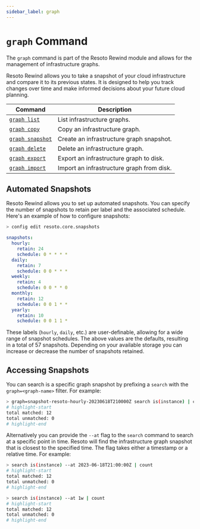 ```yaml
---
sidebar_label: graph
---
```


# `graph` Command

The `graph` command is part of the Resoto Rewind module and allows for the management of infrastructure graphs.

Resoto Rewind allows you to take a snapshot of your cloud infrastructure and compare it to its previous states. It is designed to help you track changes over time and make informed decisions about your future cloud planning.

| Command                            | Description                               |
| ---------------------------------- | ----------------------------------------- |
| [`graph list`](./list.mdx)         | List infrastructure graphs.               |
| [`graph copy`](./copy.mdx)         | Copy an infrastructure graph.             |
| [`graph snapshot`](./snapshot.mdx) | Create an infrastructure graph snapshot.  |
| [`graph delete`](./delete.mdx)     | Delete an infrastructure graph.           |
| [`graph export`](./export.mdx)     | Export an infrastructure graph to disk.   |
| [`graph import`](./import.mdx)     | Import an infrastructure graph from disk. |

## Automated Snapshots

Resoto Rewind allows you to set up automated snapshots. You can specify the number of snapshots to retain per label and the associated schedule. Here's an example of how to configure snapshots:

```bash
> config edit resoto.core.snapshots
```

```yaml
snapshots:
  hourly:
    retain: 24
    schedule: 0 * * * *
  daily:
    retain: 7
    schedule: 0 0 * * *
  weekly:
    retain: 4
    schedule: 0 0 * * 0
  monthly:
    retain: 12
    schedule: 0 0 1 * *
  yearly:
    retain: 10
    schedule: 0 0 1 1 *
```

These labels (`hourly`, `daily`, etc.) are user-definable, allowing for a wide range of snapshot schedules. The above values are the defaults, resulting in a total of 57 snapshots. Depending on your available storage you can increase or decrease the number of snapshots retained.

## Accessing Snapshots

You can search is a specific graph snapshot by prefixing a `search` with the `graph=<graph-name>` filter. For example:

```bash
> graph=snapshot-resoto-hourly-20230618T210000Z search is(instance) | count
# highlight-start
total matched: 12
total unmatched: 0
# highlight-end
```

Alternatively you can provide the `--at` flag to the `search` command to search at a specific point in time. Resoto will find the infrastructure graph snapshot that is closest to the specified time. The flag takes either a timestamp or a relative time. For example:

```bash
> search is(instance) --at 2023-06-18T21:00:00Z | count
# highlight-start
total matched: 12
total unmatched: 0
# highlight-end
```

```bash
> search is(instance) --at 1w | count
# highlight-start
total matched: 12
total unmatched: 0
# highlight-end
```
